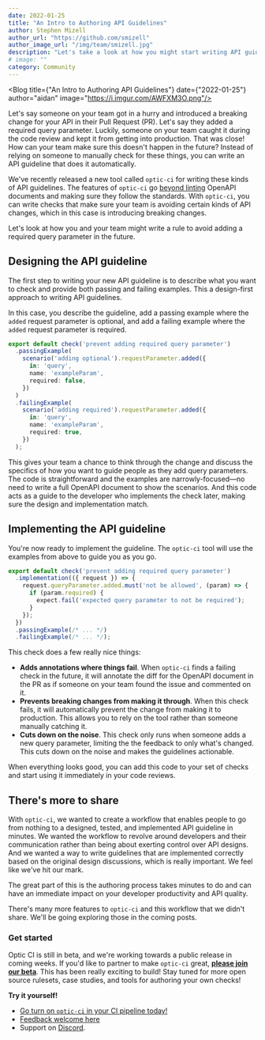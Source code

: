 ```yaml
---
date: 2022-01-25
title: "An Intro to Authoring API Guidelines"
author: Stephen Mizell
author_url: "https://github.com/smizell"
author_image_url: "/img/team/smizell.jpg"
description: "Let's take a look at how you might start writing API guidelines using Optic's new optic-ci tool"
# image: ""
category: Community
---
```




<Blog title={"An Intro to Authoring API Guidelines"} date={"2022-01-25"} author="aidan" image="https://i.imgur.com/AWFXM3O.png"/>



Let's say someone on your team got in a hurry and introduced a breaking change for your API in their Pull Request (PR). Let's say they added a required query parameter. Luckily, someone on your team caught it during the code review and kept it from getting into production. That was close! How can your team make sure this doesn't happen in the future? Instead of relying on someone to manually check for these things, you can write an API guideline that does it automatically.

We've recently released a new tool called `optic-ci` for writing these kinds of API guidelines. The features of `optic-ci` go [beyond linting](https://www.useoptic.com/blog/beyond-api-linting) OpenAPI documents and making sure they follow the standards. With `optic-ci`, you can write checks that make sure your team is avoiding certain kinds of API changes, which in this case is introducing breaking changes.

Let's look at how you and your team might write a rule to avoid adding a required query parameter in the future.

## Designing the API guideline

The first step to writing your new API guideline is to describe what you want to check and provide both passing and failing examples. This a design-first approach to writing API guidelines.

In this case, you describe the guideline, add a passing example where the `added` request parameter is optional, and add a failing example where the `added` request parameter is required.

```typescript
export default check('prevent adding required query parameter')
  .passingExample(
    scenario('adding optional').requestParameter.added({
      in: 'query',
      name: 'exampleParam',
      required: false,
    })
  )
  .failingExample(
    scenario('adding required').requestParameter.added({
      in: 'query',
      name: 'exampleParam',
      required: true,
    })
  );
```

This gives your team a chance to think through the change and discuss the specifics of how you want to guide people as they add query parameters. The code is straightforward and the examples are narrowly-focused—no need to write a full OpenAPI document to show the scenarios. And this code acts as a guide to the developer who implements the check later, making sure the design and implementation match.

## Implementing the API guideline

You're now ready to implement the guideline. The `optic-ci` tool will use the examples from above to guide you as you go.

```typescript
export default check('prevent adding required query parameter')
  .implementation(({ request }) => {
    request.queryParameter.added.must('not be allowed', (param) => {
      if (param.required) {
        expect.fail('expected query parameter to not be required');
      }
    });
  })
  .passingExample(/* ... */)
  .failingExample(/* ... */);
```

This check does a few really nice things:

* **Adds annotations where things fail**. When `optic-ci` finds a failing check in the future, it will annotate the diff for the OpenAPI document in the PR as if someone on your team found the issue and commented on it.
* **Prevents breaking changes from making it through**. When this check fails, it will automatically prevent the change from making it to production. This allows you to rely on the tool rather than someone manually catching it.
* **Cuts down on the noise**. This check only runs when someone adds a new query parameter, limiting the the feedback to only what's changed. This cuts down on the noise and makes the guidelines actionable.

When everything looks good, you can add this code to your set of checks and start using it immediately in your code reviews.

## There's more to share

With `optic-ci`, we wanted to create a workflow that enables people to go from nothing to a designed, tested, and implemented API guideline in minutes.  We wanted the workflow to revolve around developers and their communication rather than being about exerting control over API designs. And we wanted a way to write guidelines that are implemented correctly based on the original design discussions, which is really important. We feel like we've hit our mark.

The great part of this is the authoring process takes minutes to do and can have an immediate impact on your developer productivity and API quality.

There's many more features to `optic-ci` and this workflow that we didn't share. We'll be going exploring those in the coming posts.

### Get started

Optic CI is still in beta, and we're working towards a public release in coming weeks. If you'd like to partner to make `optic-ci` great, **[please join our beta](/book-demo)**. This has been really exciting to build! Stay tuned for more open source rulesets, case studies, and tools for authoring your own checks!

**Try it yourself!**

- [Go turn on `optic-ci` in your CI pipeline today!](/blog/catch-breaking-changes-in-prs)
- [Feedback welcome here](https://github.com/opticdev/optic/issues/new?assignees=&labels=optic-ci&template=OPTIC-CI.yml&title=%5BOptic-CI%5D%3A+)
- Support on [Discord](https://discord.useoptic.com).
